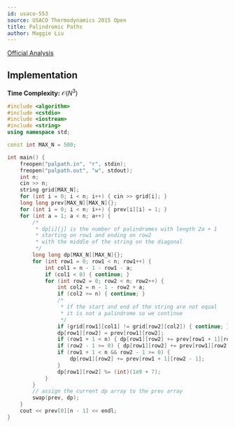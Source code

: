 ```yaml
---
id: usaco-553
source: USACO Thermodynamics 2015 Open
title: Palindromic Paths
author: Maggie Liu
---
```


[Official Analysis](http://www.usaco.org/current/data/sol_palpath_thermodynamics.html)

## Implementation

**Time Complexity:** $\mathcal{O}(N^3)$

<LanguageSection>

<CPPSection>

```cpp
#include <algorithm>
#include <cstdio>
#include <iostream>
#include <string>
using namespace std;

const int MAX_N = 500;

int main() {
	freopen("palpath.in", "r", stdin);
	freopen("palpath.out", "w", stdout);
	int n;
	cin >> n;
	string grid[MAX_N];
	for (int i = 0; i < n; i++) { cin >> grid[i]; }
	long long prev[MAX_N][MAX_N]{};
	for (int i = 0; i < n; i++) { prev[i][i] = 1; }
	for (int a = 1; a < n; a++) {
		/*
		 * dp[i][j] is the number of palindromes with length 2a + 1
		 * starting on row1 and ending on row2
		 * with the middle of the string on the diagonal
		 */
		long long dp[MAX_N][MAX_N]{};
		for (int row1 = 0; row1 < n; row1++) {
			int col1 = n - 1 - row1 - a;
			if (col1 < 0) { continue; }
			for (int row2 = 0; row2 < n; row2++) {
				int col2 = n - 1 - row2 + a;
				if (col2 >= n) { continue; }
				/*
				 * if the start and end of the string are not equal
				 * it is not a palindrome so we continue
				 */
				if (grid[row1][col1] != grid[row2][col2]) { continue; }
				dp[row1][row2] = prev[row1][row2];
				if (row1 + 1 < n) { dp[row1][row2] += prev[row1 + 1][row2]; }
				if (row2 - 1 >= 0) { dp[row1][row2] += prev[row1][row2 - 1]; }
				if (row1 + 1 < n && row2 - 1 >= 0) {
					dp[row1][row2] += prev[row1 + 1][row2 - 1];
				}
				dp[row1][row2] %= (int)(1e9 + 7);
			}
		}
		// assign the current dp array to the prev array
		swap(prev, dp);
	}
	cout << prev[0][n - 1] << endl;
}
```

</CPPSection>

</LanguageSection>
